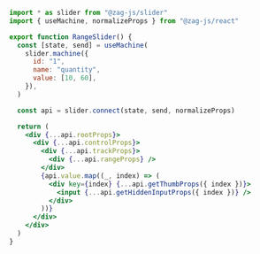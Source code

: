```jsx
import * as slider from "@zag-js/slider"
import { useMachine, normalizeProps } from "@zag-js/react"

export function RangeSlider() {
  const [state, send] = useMachine(
    slider.machine({
      id: "1",
      name: "quantity",
      value: [10, 60],
    }),
  )

  const api = slider.connect(state, send, normalizeProps)

  return (
    <div {...api.rootProps}>
      <div {...api.controlProps}>
        <div {...api.trackProps}>
          <div {...api.rangeProps} />
        </div>
        {api.value.map((_, index) => (
          <div key={index} {...api.getThumbProps({ index })}>
            <input {...api.getHiddenInputProps({ index })} />
          </div>
        ))}
      </div>
    </div>
  )
}
```
